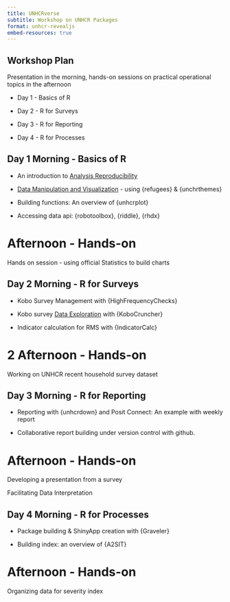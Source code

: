```yaml
---
title: UNHCRverse
subtitle: Workshop on UNHCR Packages
format: unhcr-revealjs
embed-resources: true
---
```



## Workshop Plan

Presentation in the morning, hands-on sessions on practical operational topics in the afternoon

- Day 1 - Basics of R

- Day 2 - R for Surveys

- Day 3 - R for Reporting

- Day 4 - R for Processes


## Day 1 Morning - Basics of R

 - An introduction to [Analysis Reproducibility](https://unhcr-americas.github.io/reproducibility/index.html)

 - [Data Manipulation and Visualization](https://vidonne.github.io/unhcrpractice/workshop/2022-11-dvt-budapest/dataviz_with_r_unhcrthemes.html) - using {refugees} & {unchrthemes}
 
 - Building functions: An overview of {unhcrplot}
 
 - Accessing data api: {robotoolbox}, {riddle}, {rhdx}
 

# Afternoon - Hands-on {.slide-blue}

Hands on session - using official Statistics to build charts
 

## Day 2  Morning - R for Surveys

 - Kobo Survey Management with {HighFrequencyChecks} 
 
 - Kobo survey [Data Exploration](https://edouard-legoupil.github.io/kobocruncher/tutorial/00-Intro.html#1) with {KoboCruncher}
 
 - Indicator calculation for RMS with {IndicatorCalc}
 

# 2 Afternoon - Hands-on {.slide-blue}

Working on UNHCR recent household survey dataset 
 
 
## Day 3 Morning -  R for Reporting
 
 - Reporting with {unhcrdown} and Posit Connect: An example with weekly report 
 
 - Collaborative report building under version control with github. 
 

# Afternoon - Hands-on {.slide-blue}

Developing a presentation from a survey

Facilitating Data Interpretation


## Day 4 Morning -  R for Processes 
 
 - Package building & ShinyApp creation with {Graveler} 
 
 - Building index: an overview of {A2SIT}
 
  

# Afternoon - Hands-on {.slide-blue}

Organizing data for severity index
